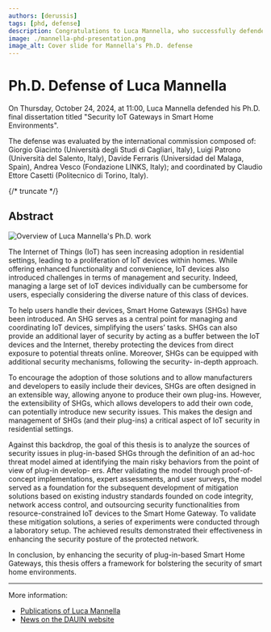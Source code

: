 ```yaml
---
authors: [derussis]
tags: [phd, defense]
description: Congratulations to Luca Mannella, who successfully defended his Ph.D. thesis on "Security IoT Gateways in Smart Home Environments"!
image: ./mannella-phd-presentation.png
image_alt: Cover slide for Mannella's Ph.D. defense
---
```


# Ph.D. Defense of Luca Mannella

On Thursday, October 24, 2024, at 11:00, Luca Mannella defended his Ph.D. final dissertation titled "Security IoT Gateways in Smart Home Environments".

The defense was evaluated by the international commission composed of: Giorgio Giacinto (Università degli Studi di Cagliari, Italy), Luigi Patrono (Università del Salento, Italy), Davide Ferraris (Universidad del Malaga, Spain), Andrea Vesco (Fondazione LINKS, Italy); and coordinated by Claudio Ettore Casetti (Politecnico di Torino, Italy).

{/* truncate */}

## Abstract

<p className="text--center"><img src={slide} alt="Overview of Luca Mannella's Ph.D. work"></img></p>

The Internet of Things (IoT) has seen increasing adoption in residential settings, leading to a proliferation of IoT devices within homes. While offering enhanced
functionality and convenience, IoT devices also introduced challenges in terms of
management and security. Indeed, managing a large set of IoT devices individually
can be cumbersome for users, especially considering the diverse nature of this class
of devices.

To help users handle their devices, Smart Home Gateways (SHGs) have been
introduced. An SHG serves as a central point for managing and coordinating IoT
devices, simplifying the users’ tasks. SHGs can also provide an additional layer
of security by acting as a buffer between the IoT devices and the Internet, thereby
protecting the devices from direct exposure to potential threats online. Moreover,
SHGs can be equipped with additional security mechanisms, following the security-
in-depth approach.

To encourage the adoption of those solutions and to allow manufacturers and
developers to easily include their devices, SHGs are often designed in an extensible
way, allowing anyone to produce their own plug-ins. However, the extensibility of
SHGs, which allows developers to add their own code, can potentially introduce new
security issues. This makes the design and management of SHGs (and their plug-ins)
a critical aspect of IoT security in residential settings.

Against this backdrop, the goal of this thesis is to analyze the sources of security
issues in plug-in-based SHGs through the definition of an ad-hoc threat model aimed
at identifying the main risky behaviors from the point of view of plug-in develop-
ers. After validating the model through proof-of-concept implementations, expert
assessments, and user surveys, the model served as a foundation for the subsequent
development of mitigation solutions based on existing industry standards founded on
code integrity, network access control, and outsourcing security functionalities from resource-constrained IoT devices to the Smart Home Gateway. To validate these
mitigation solutions, a series of experiments were conducted through a laboratory
setup. The achieved results demonstrated their effectiveness in enhancing the security
posture of the protected network.

In conclusion, by enhancing the security of plug-in-based Smart Home Gateways,
this thesis offers a framework for bolstering the security of smart home environments.
 
---

More information:

* [Publications of Luca Mannella](https://iris.polito.it/cris/rp/rp33224)
* [News on the DAUIN website](https://www.dauin.polito.it/en/news/(idnews)/24295)